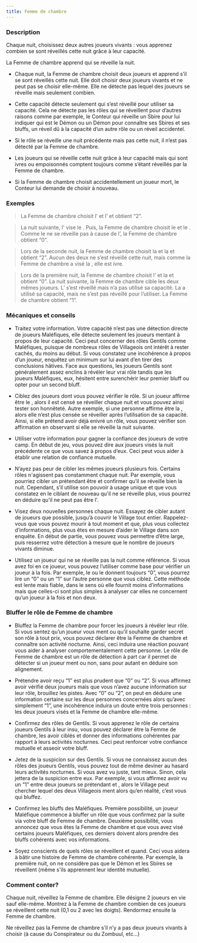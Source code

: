 ```yaml
---
title: Femme de chambre
---
```



<Role FEMME_DE_CHAMBRE header />

### Description

Chaque nuit, choisissez deux autres joueurs vivants : vous apprenez combien se sont réveillés cette nuit grâce à leur capacité.

La Femme de chambre apprend qui se réveille la nuit.

-   Chaque nuit, la Femme de chambre choisit deux joueurs et apprend s’il se sont réveillés cette nuit. Elle doit choisir deux joueurs vivants et ne peut pas se choisir elle-même. Elle ne détecte pas lequel des joueurs se réveille mais seulement combien.

-   Cette capacité détecte seulement qui s’est réveillé pour utiliser sa capacité. Cela ne détecte pas les rôles qui se réveillent pour d’autres raisons comme par exemple, le Conteur qui réveille un Sbire pour lui indiquer qui est le Démon ou un Démon pour connaître ses Sbires et ses bluffs, un réveil dû à la capacité d’un autre rôle ou un réveil accidentel.

-   Si le rôle se réveille une nuit précédente mais pas cette nuit, il n’est pas détecté par la Femme de chambre.

-   Les joueurs qui se réveille cette nuit grâce à leur capacité mais qui sont ivres ou empoisonnés comptent toujours comme s’étant réveillés par la Femme de chambre.

-   Si la Femme de chambre choisit accidentellement un joueur mort, le Conteur lui demande de choisir à nouveau.

### Exemples

> La Femme de chambre choisit l’<Role EXORCISTE /> et l’<Role AUBERGISTE /> et obtient “2”.

> La nuit suivante, l'<Role EXORCISTE /> vise le <Role SHABALOTH />. Puis, la Femme de chambre choisit le <Role SHABALOTH /> et le <Role FOU />. Comme le <Role SHABALOTH /> ne se réveille pas à cause de l’<Role EXORCISTE />, la Femme de chambre obtient “0”.

> Lors de la seconde nuit, la Femme de chambre choisit la <Role MAMIE /> et la <Role BRUTE /> et obtient “2”. Aucun des deux ne s’est réveillé cette nuit, mais comme la Femme de chambre a visé la <Role BRUTE />, elle est ivre.

> Lors de la première nuit, la Femme de chambre choisit l’<Role ASSASSIN /> et la <Role GITANE /> et obtient “0”. La nuit suivante, la Femme de chambre cible les deux mêmes joueurs. L’<Role ASSASSIN /> s’est réveillé mais n’a pas utilisé sa capacité. La <Role GITANE /> a utilisé sa capacité, mais ne s’est pas réveillé pour l’utiliser. La Femme de chambre obtient “1”.

### Mécaniques et conseils

- Traitez votre information. Votre capacité n’est pas une détection directe de joueurs Maléfiques, elle détecte seulement les joueurs mentant à propos de leur capacité. Ceci peut concerner des rôles Gentils comme Maléfiques, puisque de nombreux rôles de Villageois ont intérêt à rester cachés, du moins au début. Si vous constatez une incohérence à propos d’un joueur, enquêtez un minimum sur lui avant d’en tirer des conclusions hâtives. Face aux questions, les joueurs Gentils sont généralement assez enclins à révéler leur vrai rôle tandis que les joueurs Maléfiques, eux, hésitent entre surenchérir leur premier bluff ou opter pour un second bluff.

- Ciblez des joueurs dont vous pouvez vérifier le rôle. Si un joueur affirme être le <Role PARIEUR />, alors il est censé se réveiller chaque nuit et vous pouvez ainsi tester son honnêteté. Autre exemple, si une personne affirme être la <Role COURTISANE />, alors elle n’est plus censée se réveiller après l’utilisation de sa capacité. Ainsi, si elle prétend avoir déjà enivré un rôle, vous pouvez vérifier son affirmation en observant si elle se réveille la nuit suivante.

- Utiliser votre information pour gagner la confiance des joueurs de votre camp. En début de jeu, vous pouvez dire aux joueurs visés la nuit précédente ce que vous savez à propos d’eux. Ceci peut vous aider à établir une relation de confiance mutuelle.

- N’ayez pas peur de cibler les mêmes joueurs plusieurs fois. Certains rôles n'agissent pas constamment chaque nuit. Par exemple, vous pourriez cibler un <Role ASSASSIN /> prétendant être <Role AUBERGISTE /> et confirmer qu’il se réveille bien la nuit. Cependant, s’il utilise son pouvoir à usage unique et que vous constatez en le ciblant de nouveau qu'il ne se réveille plus, vous pourrez en déduire qu'il ne peut pas être l'<Role AUBERGISTE />.

- Visez deux nouvelles personnes chaque nuit. Essayez de cibler autant de joueurs que possible, jusqu’à couvrir le Village tout entier. Rappelez-vous que vous pouvez mourir à tout moment et que, plus vous collectez d’informations, plus vous êtes en mesure d’aider le Village dans son enquête. En début de partie, vous pouvez vous permettre d’être large, puis resserrez votre détection à mesure que le nombre de joueurs vivants diminue.

- Utilisez un joueur qui ne se réveille pas la nuit comme référence. Si vous avez foi en ce joueur, vous pouvez l’utiliser comme base pour vérifier un joueur à la fois. Par exemple, le <Role FOU /> ou le <Role MENESTREL /> donnent toujours “0”, vous pourrez lire un “0” ou un “1” sur l’autre personne que vous ciblez. Cette méthode est lente mais fiable, dans le sens où elle fournit moins d’informations mais que celles-ci sont plus simples à analyser car elles ne concernent qu’un joueur à la fois et non deux.

### Bluffer le rôle de Femme de chambre

- Bluffez la Femme de chambre pour forcer les joueurs à révéler leur rôle. Si vous sentez qu’un joueur vous ment ou qu’il souhaite garder secret son rôle à tout prix, vous pouvez déclarer être la Femme de chambre et connaître son activité nocturne. Ainsi, ceci induira une réaction pouvant vous aider à analyser comportementalement cette personne. Le rôle de Femme de chambre est un rôle de détection à part car il permet de détecter si un joueur ment ou non, sans pour autant en déduire son alignement.

- Prétendre avoir reçu “1” est plus prudent que “0” ou “2”. Si vous affirmez avoir vérifié deux joueurs mais que vous n’avez aucune information sur leur rôle, brouillez les pistes. Avec “0” ou “2”, on peut en déduire une information certaine sur les deux personnes concernées alors qu’avec simplement “1”, une incohérence induira un doute entre trois personnes : les deux joueurs visés et la Femme de chambre elle-même.

- Confirmez des rôles de Gentils. Si vous apprenez le rôle de certains joueurs Gentils à leur insu, vous pouvez déclarer être la Femme de chambre, les avoir ciblés et donner des informations cohérentes par rapport à leurs activités nocturnes. Ceci peut renforcer votre confiance mutuelle et asseoir votre bluff.

- Jetez de la suspicion sur des Gentils. Si vous ne connaissez aucun des rôles des joueurs Gentils, vous pouvez tout de même deviner au hasard leurs activités nocturnes. Si vous avez vu juste, tant mieux. Sinon, cela jettera de la suspicion entre eux. Par exemple, si vous affirmez avoir vu un “1” entre deux joueurs se prétendant <Role EXORCISTE /> et <Role AUBERGISTE />, alors le Village peut chercher lequel des deux Villageois ment alors qu’en réalité, c’est vous qui bluffez.

- Confirmez les bluffs des Maléfiques. Première possibilité, un joueur Maléfique commence à bluffer un rôle que vous confirmez par la suite via votre bluff de Femme de chambre. Deuxième possibilité, vous annoncez que vous êtes la Femme de chambre et que vous avez visé certains joueurs Maléfiques, ces derniers doivent alors prendre des bluffs cohérents avec vos informations.

- Soyez conscients de quels rôles se réveillent et quand. Ceci vous aidera à bâtir une histoire de Femme de chambre cohérente. Par exemple, la première nuit, on ne considère pas que le Démon et les Sbires se réveillent (même s'ils apprennent leur identité mutuelle).

### Comment conter?

Chaque nuit, réveillez la Femme de chambre. Elle désigne 2 joueurs en vie sauf elle-même. Montrez à la Femme de chambre combien de ces joueurs se réveillent cette nuit (0,1 ou 2 avec les doigts). Rendormez ensuite la Femme de chambre.

Ne réveillez pas la Femme de chambre s’il n’y a pas deux joueurs vivants à choisir (à cause du Conspirateur ou du Zombuul, etc…)